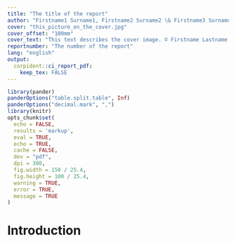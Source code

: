 ```yaml
---
title: "The title of the report"
author: "Firstname1 Surname1, Firstname2 Surname2 \& Firstname3 Surname3"
cover: "this_picture_on_the_cover.jpg"
cover_offset: "100mm"
cover_text: "This text describes the cover image. © Firstname Lastname author"
reportnumber: "The number of the report"
lang: "english"
output: 
  corpident::ci_report_pdf:
    keep_tex: FALSE
---
```

```r
library(pander)
panderOptions("table.split.table", Inf)
panderOptions("decimal.mark", ",")
library(knitr)
opts_chunk$set(
  echo = FALSE, 
  results = 'markup',
  eval = TRUE,
  echo = TRUE,
  cache = FALSE,
  dev = "pdf",
  dpi = 300,
  fig.width = 150 / 25.4,
  fig.height = 100 / 25.4,
  warning = TRUE,
  error = TRUE,
  message = TRUE
)
```

# Introduction
